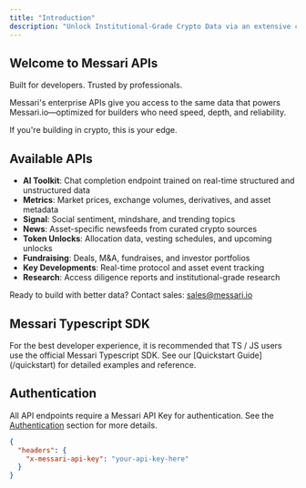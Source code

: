 ```yaml
---
title: "Introduction"
description: "Unlock Institutional-Grade Crypto Data via an extensive catalog of developer APIs"
---
```


## Welcome to Messari APIs

Built for developers. Trusted by professionals.

Messari's enterprise APIs give you access to the same data that powers Messari.io—optimized for builders who need speed, depth, and reliability.

If you're building in crypto, this is your edge.

## Available APIs

- **AI Toolkit**: Chat completion endpoint trained on real-time structured and unstructured data
- **Metrics**: Market prices, exchange volumes, derivatives, and asset metadata
- **Signal**: Social sentiment, mindshare, and trending topics
- **News**: Asset-specific newsfeeds from curated crypto sources
- **Token Unlocks**: Allocation data, vesting schedules, and upcoming unlocks
- **Fundraising**: Deals, M&A, fundraises, and investor portfolios
- **Key Developments**: Real-time protocol and asset event tracking
- **Research**: Access diligence reports and institutional-grade research

Ready to build with better data? Contact sales: sales@messari.io

## Messari Typescript SDK

<Note>
  For the best developer experience, it is recommended that TS / JS users use
  the official Messari Typescript SDK. See our [Quickstart Guide](/quickstart)
  for detailed examples and reference.
</Note>

## Authentication

All API endpoints require a Messari API Key for authentication. See the [Authentication](/api-reference/authentication) section for more details.

```json
{
  "headers": {
    "x-messari-api-key": "your-api-key-here"
  }
}
```
